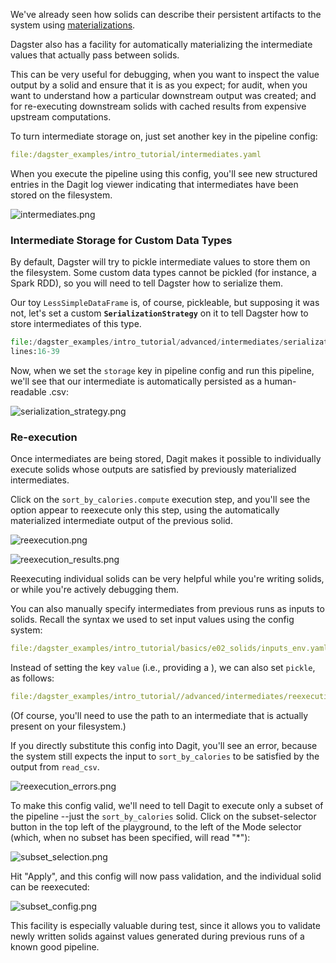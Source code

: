 
We've already seen how solids can describe their persistent artifacts to the
system using [materializations](#materializations).

Dagster also has a facility for automatically materializing the intermediate
values that actually pass between solids.

This can be very useful for debugging, when you want to inspect the value
output by a solid and ensure that it is as you expect; for audit, when you
want to understand how a particular downstream output was created; and for
re-executing downstream solids with cached results from expensive upstream
computations.

To turn intermediate storage on, just set another key in the pipeline config:

```YAML literalinclude caption=intermediates.yaml emphasize-lines:6-7
file:/dagster_examples/intro_tutorial/intermediates.yaml
```

When you execute the pipeline using this config, you'll see new structured
entries in the Dagit log viewer indicating that intermediates have been stored
on the filesystem.

![intermediates.png](/assets/images/tutorial/intermediates.png)

### Intermediate Storage for Custom Data Types

By default, Dagster will try to pickle intermediate values to store them on
the filesystem. Some custom data types cannot be pickled (for instance, a
Spark RDD), so you will need to tell Dagster how to serialize them.

Our toy `LessSimpleDataFrame` is, of course, pickleable, but
supposing it was not, let's set a custom **`SerializationStrategy`** on
it to tell Dagster how to store intermediates of this type.

```python literalinclude showLines startLine=16 caption=serialization_strategy.py
file:/dagster_examples/intro_tutorial/advanced/intermediates/serialization_strategy.py
lines:16-39
```

Now, when we set the `storage` key in pipeline config and run this
pipeline, we'll see that our intermediate is automatically persisted as a
human-readable .csv:

![serialization_strategy.png](/assets/images/tutorial/serialization_strategy.png)

### Re-execution

Once intermediates are being stored, Dagit makes it possible to individually
execute solids whose outputs are satisfied by previously materialized
intermediates.

Click on the `sort_by_calories.compute` execution step, and you'll
see the option appear to reexecute only this step, using the automatically
materialized intermediate output of the previous solid.

![reexecution.png](/assets/images/tutorial/reexecution.png)

![reexecution_results.png](/assets/images/tutorial/reexecution_results.png)

Reexecuting individual solids can be very helpful while you're writing solids,
or while you're actively debugging them.

You can also manually specify intermediates from previous runs as inputs to
solids. Recall the syntax we used to set input values using the config system:

```YAML literalinclude caption=inputs_env.yaml
file:/dagster_examples/intro_tutorial/basics/e02_solids/inputs_env.yaml
```

Instead of setting the key `value` (i.e., providing a ), we can
also set `pickle`, as follows:

```YAML literalinclude caption=reexecution_env.yaml
file:/dagster_examples/intro_tutorial//advanced/intermediates/reexecution_env.yaml
```

(Of course, you'll need to use the path to an intermediate that is actually
present on your filesystem.)

If you directly substitute this config into Dagit, you'll see an error,
because the system still expects the input to `sort_by_calories` to
be satisfied by the output from `read_csv`.

![reexecution_errors.png](/assets/images/tutorial/reexecution_errors.png)

To make this config valid, we'll need to tell Dagit to execute only a subset
of the pipeline --just the `sort_by_calories` solid. Click on the
subset-selector button in the top left of the playground, to the left of the
Mode selector (which, when no subset has been specified, will read "\*"):

![subset_selection.png](/assets/images/tutorial/subset_selection.png)

Hit "Apply", and this config will now pass validation, and the individual
solid can be reexecuted:

![subset_config.png](/assets/images/tutorial/subset_config.png)

This facility is especially valuable during test, since it allows you to
validate newly written solids against values generated during previous runs of
a known good pipeline.
